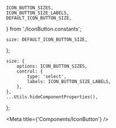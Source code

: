 
    ICON_BUTTON_SIZES,
    ICON_BUTTON_SIZE_LABELS,
    DEFAULT_ICON_BUTTON_SIZE,
} from './IconButton.constants';

    size: DEFAULT_ICON_BUTTON_SIZE,
};

    size: {
        options: ICON_BUTTON_SIZES,
        control: {
            type: 'select',
            labels: ICON_BUTTON_SIZE_LABELS,
        },
    },
    ...Utils.hideComponentProperties(),
};

<Meta title={'Components/IconButton'} />

<ArgsTable of={IconButton} exclude={[...DEFAULT_ARGUMENTS_TABLE_EXCLUSION]} />

<Canvas hidden>
    <Story name="default" args={iconButtonArgs} argTypes={iconButtonArgTypes}>
        {(args) => <IconButton {...args} />}
    </Story>
</Canvas>
